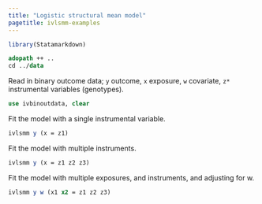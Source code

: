 ```yaml
---
title: "Logistic structural mean model"
pagetitle: ivlsmm-examples
---
```


```r
library(Statamarkdown)
```

```stata
adopath ++ ..
cd ../data
```

Read in binary outcome data; `y` outcome, `x` exposure, `w` covariate, `z*` instrumental variables (genotypes).
```stata
use ivbinoutdata, clear
```

Fit the model with a single instrumental variable.
```stata
ivlsmm y (x = z1)
```

Fit the model with multiple instruments.
```stata
ivlsmm y (x = z1 z2 z3)
```

Fit the model with multiple exposures, and instruments, and adjusting for w.
```stata
ivlsmm y w (x1 x2 = z1 z2 z3)
```
